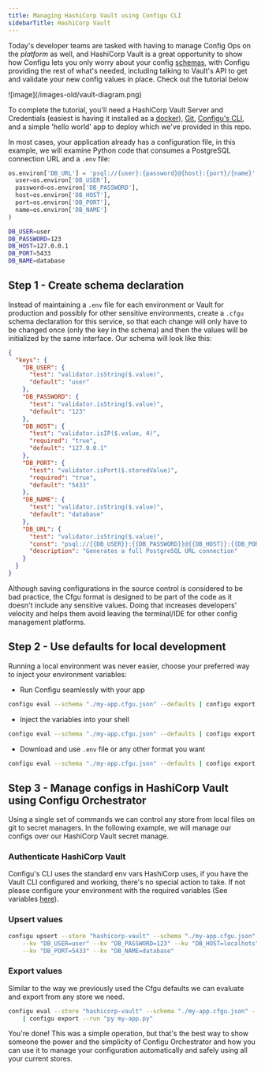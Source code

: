 ```yaml
---
title: Managing HashiCorp Vault using Configu CLI
sidebarTitle: HashiCorp Vault
---
```


Today's developer teams are tasked with having to manage Config Ops on the _platform_ as well,
and HashiCorp Vault is a great opportunity to show how Configu lets you only worry about your config
[schemas](/introduction/concepts#configschema), with Configu providing the rest of what's needed, including talking
to Vault's API to get and validate your new config values in place. Check out the tutorial below

<Frame>![image](/images-old/vault-diagram.png)</Frame>

To complete the tutorial, you'll need a HashiCorp Vault Server and Credentials (easiest is having it installed as a [docker](https://github.com/hashicorp/docker-vault)), [Git](https://git-scm.com/book/en/v2/Getting-Started-Installing-Git), [Configu's CLI](/interfaces/cli/setup),
and a simple 'hello world' app to deploy which we've provided in this repo.

In most cases, your application already has a configuration file, in this example, we will examine Python code that consumes a PostgreSQL connection URL and a `.env` file:

```python
os.environ['DB_URL'] = 'psql://{user}:{password}@{host}:{port}/{name}'.format(
  user=os.environ['DB_USER'],
  password=os.environ['DB_PASSWORD'],
  host=os.environ['DB_HOST'],
  port=os.environ['DB_PORT'],
  name=os.environ['DB_NAME']
)
```

```bash .env.development
DB_USER=user
DB_PASSWORD=123
DB_HOST=127.0.0.1
DB_PORT=5433
DB_NAME=database
```

## Step 1 - Create schema declaration

Instead of maintaining a `.env` file for each environment or Vault for production and possibly for other sensitive environments,
create a `.cfgu` schema declaration for this service, so that each change will only have to be changed once (only the key in the schema) and then the values will be initialized by the same interface.
Our schema will look like this:

```json my-app.cfgu.json
{
  "keys": {
    "DB_USER": {
      "test": "validator.isString($.value)",
      "default": "user"
    },
    "DB_PASSWORD": {
      "test": "validator.isString($.value)",
      "default": "123"
    },
    "DB_HOST": {
      "test": "validator.isIP($.value, 4)",
      "required": "true",
      "default": "127.0.0.1"
    },
    "DB_PORT": {
      "test": "validator.isPort($.storedValue)",
      "required": "true",
      "default": "5433"
    },
    "DB_NAME": {
      "test": "validator.isString($.value)",
      "default": "database"
    },
    "DB_URL": {
      "test": "validator.isString($.value)",
      "const": "psql://{{DB_USER}}:{{DB_PASSWORD}}@{{DB_HOST}}:{{DB_PORT}}/{{DB_NAME}}",
      "description": "Generates a full PostgreSQL URL connection"
    }
  }
}
```

Although saving configurations in the source control is considered to be bad practice, the Cfgu format is designed to be part of the code as it doesn't include any sensitive values.
Doing that increases developers' velocity and helps them avoid leaving the terminal/IDE for other config management platforms.

## Step 2 - Use defaults for local development

Running a local environment was never easier, choose your preferred way to inject your environment variables:

- Run Configu seamlessly with your app

```bash
configu eval --schema "./my-app.cfgu.json" --defaults | configu export --run "py my-app.py"
```

- Inject the variables into your shell

```bash
configu eval --schema "./my-app.cfgu.json" --defaults | configu export --source
```

- Download and use `.env` file or any other format you want

```bash
configu eval --schema "./my-app.cfgu.json" --defaults | configu export --format "Dotenv" > .env.development
```

## Step 3 - Manage configs in HashiCorp Vault using Configu Orchestrator

Using a single set of commands we can control any store from local files on git to secret managers.
In the following example, we will manage our configs over our HashiCorp Vault secret manage.

### Authenticate HashiCorp Vault

Configu's CLI uses the standard env vars HashiCorp uses, if you have the Vault CLI configured and working, there's no special action to take.
If not please configure your environment with the required variables (See variables [here](https://github.com/hashicorp/vault/blob/api/v1.0.4/api/client.go#L28)).

### Upsert values

```bash
configu upsert --store "hashicorp-vault" --schema "./my-app.cfgu.json" --set "prod" \
    --kv "DB_USER=user" --kv "DB_PASSWORD=123" --kv "DB_HOST=localhots" \
    --kv "DB_PORT=5433" --kv "DB_NAME=database"
```

### Export values

Similar to the way we previously used the Cfgu defaults we can evaluate and export from any store we need.

```bash
configu eval --store "hashicorp-vault" --schema "./my-app.cfgu.json" --set "prod" \
    | configu export --run "py my-app.py"
```

You're done! This was a simple operation, but that's the best way to show someone the power and the simplicity of Configu Orchestrator and how you can use it to manage your configuration automatically and safely using all your current stores.
